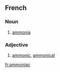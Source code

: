 ==French==

===Noun===
{{fr-noun-unc|m}}

# {{inorganic compound}} [[ammonia]]

===Adjective===
{{fr-adj|feminine=ammoniaque}}

# {{inorganic chemistry}} [[ammonic]], [[ammonical]]

[[fr:ammoniac]]